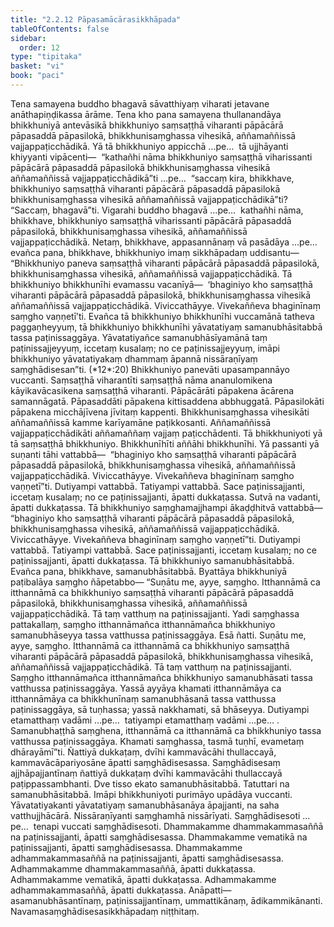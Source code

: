 ```yaml
---
title: "2.2.12 Pāpasamācārasikkhāpada"
tableOfContents: false
sidebar:
  order: 12
type: "tipitaka"
basket: "vi"
book: "paci"
---
```



<DynamicBreadcrumb />

<Division number="721" book="paci" e="ch" v="2" p="310">

<Paragraph number="2368" book="paci">
Tena samayena buddho bhagavā sāvatthiyaṃ viharati jetavane anāthapiṇḍikassa ārāme. Tena kho pana samayena thullanandāya bhikkhuniyā antevāsikā bhikkhuniyo saṃsaṭṭhā viharanti pāpācārā pāpasaddā pāpasilokā, bhikkhunisaṃghassa vihesikā, aññamaññissā vajjappaṭicchādikā.
</Paragraph>

<Paragraph number="2369" book="paci">
Yā tā bhikkhuniyo appicchā …pe…  tā ujjhāyanti khiyyanti vipācenti—  “kathañhi nāma bhikkhuniyo saṃsaṭṭhā viharissanti pāpācārā pāpasaddā pāpasilokā bhikkhunisaṃghassa vihesikā aññamaññissā vajjappaṭicchādikā”ti …pe…  “saccaṃ kira, bhikkhave, bhikkhuniyo saṃsaṭṭhā viharanti pāpācārā pāpasaddā pāpasilokā bhikkhunisaṃghassa vihesikā aññamaññissā vajjappaṭicchādikā”ti? “Saccaṃ, bhagavā”ti. Vigarahi buddho bhagavā …pe…  kathañhi nāma, bhikkhave, bhikkhuniyo saṃsaṭṭhā viharissanti pāpācārā pāpasaddā pāpasilokā, bhikkhunisaṃghassa vihesikā, aññamaññissā vajjappaṭicchādikā. Netaṃ, bhikkhave, appasannānaṃ vā pasādāya …pe…  evañca pana, bhikkhave, bhikkhuniyo imaṃ sikkhāpadaṃ uddisantu—
</Paragraph>

</Division>
<Division number="722" book="paci" e="ch" v="2" p="310">

<Paragraph number="2370" book="paci">
<Emphasis>“Bhikkhuniyo paneva saṃsaṭṭhā viharanti pāpācārā pāpasaddā pāpasilokā, bhikkhunisaṃghassa vihesikā, aññamaññissā vajjappaṭicchādikā. Tā bhikkhuniyo bhikkhunīhi evamassu vacanīyā—  ‘bhaginiyo kho saṃsaṭṭhā viharanti pāpācārā pāpasaddā pāpasilokā, bhikkhunisaṃghassa vihesikā aññamaññissā vajjappaṭicchādikā. Viviccathāyye. Vivekaññeva bhaginīnaṃ saṃgho vaṇṇetī’ti. Evañca tā bhikkhuniyo bhikkhunīhi vuccamānā tatheva paggaṇheyyuṃ, tā bhikkhuniyo bhikkhunīhi yāvatatiyaṃ samanubhāsitabbā tassa paṭinissaggāya. Yāvatatiyañce samanubhāsīyamānā taṃ paṭinissajjeyyuṃ, iccetaṃ kusalaṃ; no ce paṭinissajjeyyuṃ, imāpi bhikkhuniyo yāvatatiyakaṃ dhammaṃ āpannā nissāraṇīyaṃ saṃghādisesan”</Emphasis>ti. (*12*:<Emphasis>20</Emphasis>)
</Paragraph>

</Division>
<Division number="723" book="paci" e="ch" v="2" p="310">

<Paragraph number="2371" book="paci">
<Emphasis>Bhikkhuniyo panevā</Emphasis>ti upasampannāyo vuccanti.
</Paragraph>

<Paragraph number="2372" book="paci">
<Emphasis>Saṃsaṭṭhā viharantī</Emphasis>ti saṃsaṭṭhā nāma ananulomikena kāyikavācasikena saṃsaṭṭhā viharanti.
</Paragraph>

<Paragraph number="2373" book="paci">
<Emphasis>Pāpācārā</Emphasis>ti pāpakena ācārena samannāgatā.
</Paragraph>

<Paragraph number="2374" book="paci">
<Emphasis>Pāpasaddā</Emphasis>ti pāpakena kittisaddena abbhuggatā.
</Paragraph>

<Paragraph number="2375" book="paci">
<Emphasis>Pāpasilokā</Emphasis>ti pāpakena micchājīvena jīvitaṃ kappenti.
</Paragraph>

<Paragraph number="2376" book="paci">
<Emphasis>Bhikkhunisaṃghassa vihesikā</Emphasis>ti aññamaññissā kamme karīyamāne paṭikkosanti.
</Paragraph>

<Paragraph number="2377" book="paci">
<Emphasis>Aññamaññissā vajjappaṭicchādikā</Emphasis>ti aññamaññaṃ vajjaṃ paṭicchādenti.
</Paragraph>

<Paragraph number="2378" book="paci">
<Emphasis>Tā bhikkhuniyo</Emphasis>ti yā tā saṃsaṭṭhā bhikkhuniyo.
</Paragraph>

<Paragraph number="2379" book="paci">
<Emphasis>Bhikkhunīhī</Emphasis>ti aññāhi bhikkhunīhi.
</Paragraph>

<Paragraph number="2380" book="paci">
Yā passanti yā suṇanti tāhi vattabbā—  “bhaginiyo kho saṃsaṭṭhā viharanti pāpācārā pāpasaddā pāpasilokā, bhikkhunisaṃghassa vihesikā, aññamaññissā vajjappaṭicchādikā. Viviccathāyye. Vivekaññeva bhaginīnaṃ saṃgho vaṇṇetī”ti. Dutiyampi vattabbā. Tatiyampi vattabbā. Sace paṭinissajjanti, iccetaṃ kusalaṃ; no ce paṭinissajjanti, āpatti dukkaṭassa. Sutvā na vadanti, āpatti dukkaṭassa. Tā bhikkhuniyo saṃghamajjhampi ākaḍḍhitvā vattabbā—  “bhaginiyo kho saṃsaṭṭhā viharanti pāpācārā pāpasaddā pāpasilokā, bhikkhunisaṃghassa vihesikā, aññamaññissā vajjappaṭicchādikā. Viviccathāyye. Vivekaññeva bhaginīnaṃ saṃgho vaṇṇetī”ti. Dutiyampi vattabbā. Tatiyampi vattabbā. Sace paṭinissajjanti, iccetaṃ kusalaṃ; no ce paṭinissajjanti, āpatti dukkaṭassa. Tā bhikkhuniyo samanubhāsitabbā. Evañca pana, bhikkhave, samanubhāsitabbā. Byattāya bhikkhuniyā paṭibalāya saṃgho ñāpetabbo—
</Paragraph>

</Division>
<Division number="724" book="paci" e="ch" v="2" p="311">

<Paragraph number="2381" book="paci">
“Suṇātu me, ayye, saṃgho. Itthannāmā ca itthannāmā ca bhikkhuniyo saṃsaṭṭhā viharanti pāpācārā pāpasaddā pāpasilokā, bhikkhunisaṃghassa vihesikā, aññamaññissā vajjappaṭicchādikā. Tā taṃ vatthuṃ na paṭinissajjanti. Yadi saṃghassa pattakallaṃ, saṃgho itthannāmañca itthannāmañca bhikkhuniyo samanubhāseyya tassa vatthussa paṭinissaggāya. Esā ñatti.
</Paragraph>

<Paragraph number="2382" book="paci">
Suṇātu me, ayye, saṃgho. Itthannāmā ca itthannāmā ca bhikkhuniyo saṃsaṭṭhā viharanti pāpācārā pāpasaddā pāpasilokā, bhikkhunisaṃghassa vihesikā, aññamaññissā vajjappaṭicchādikā. Tā taṃ vatthuṃ na paṭinissajjanti. Saṃgho itthannāmañca itthannāmañca bhikkhuniyo samanubhāsati tassa vatthussa paṭinissaggāya. Yassā ayyāya khamati itthannāmāya ca itthannāmāya ca bhikkhunīnaṃ samanubhāsanā tassa vatthussa paṭinissaggāya, sā tuṇhassa; yassā nakkhamati, sā bhāseyya.
</Paragraph>

<Paragraph number="2383" book="paci">
Dutiyampi etamatthaṃ vadāmi …pe…  tatiyampi etamatthaṃ vadāmi …pe… .
</Paragraph>

<Paragraph number="2384" book="paci">
Samanubhaṭṭhā saṃghena, itthannāmā ca itthannāmā ca bhikkhuniyo tassa vatthussa paṭinissaggāya. Khamati saṃghassa, tasmā tuṇhī, evametaṃ dhārayāmī”ti.
</Paragraph>

<Paragraph number="2385" book="paci">
Ñattiyā dukkaṭaṃ, dvīhi kammavācāhi thullaccayā, kammavācāpariyosāne āpatti saṃghādisesassa. Saṃghādisesaṃ ajjhāpajjantīnaṃ ñattiyā dukkaṭaṃ dvīhi kammavācāhi thullaccayā paṭippassambhanti. Dve tisso ekato samanubhāsitabbā. Tatuttari na samanubhāsitabbā.
</Paragraph>

<Paragraph number="2386" book="paci">
<Emphasis>Imāpi bhikkhuniyo</Emphasis>ti purimāyo upādāya vuccanti.
</Paragraph>

<Paragraph number="2387" book="paci">
<Emphasis>Yāvatatiyakan</Emphasis>ti yāvatatiyaṃ samanubhāsanāya āpajjanti, na saha vatthujjhācārā.
</Paragraph>

<Paragraph number="2388" book="paci">
<Emphasis>Nissāraṇīyan</Emphasis>ti saṃghamhā nissārīyati.
</Paragraph>

<Paragraph number="2389" book="paci">
<Emphasis>Saṃghādiseso</Emphasis>ti …pe…  tenapi vuccati saṃghādisesoti.
</Paragraph>

</Division>
<Division number="725" book="paci" e="ch" v="2" p="312">

<Paragraph number="2390" book="paci">
Dhammakamme dhammakammasaññā na paṭinissajjanti, āpatti saṃghādisesassa. Dhammakamme vematikā na paṭinissajjanti, āpatti saṃghādisesassa. Dhammakamme adhammakammasaññā na paṭinissajjanti, āpatti saṃghādisesassa.
</Paragraph>

<Paragraph number="2391" book="paci">
Adhammakamme dhammakammasaññā, āpatti dukkaṭassa. Adhammakamme vematikā, āpatti dukkaṭassa. Adhammakamme adhammakammasaññā, āpatti dukkaṭassa.
</Paragraph>

</Division>
<Division number="726" book="paci" e="ch" v="2" p="312">

<Paragraph number="2392" book="paci">
Anāpatti—  asamanubhāsantīnaṃ, paṭinissajjantīnaṃ, ummattikānaṃ, ādikammikānanti.

</Paragraph>
</Division>

<Paragraph number="2393" type="center" book="paci">
Navamasaṃghādisesasikkhāpadaṃ niṭṭhitaṃ.
</Paragraph>